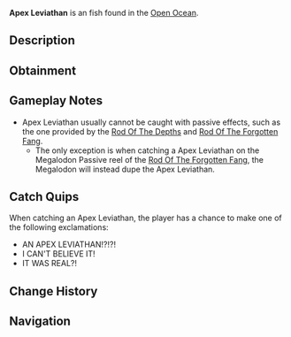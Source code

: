 {{FishInfobox
|image          = Apex Leviathan.png
|rarity         = Apex
|sea            = Second Sea
|location       = [[Open Ocean]]
|sublocation    = 
|sources        = Fishing Rod
|nopassive      = 1
|radar_location = 
|xp             = 1600000
|weather        = Foggy
|time           = 
|season         = 
|bait           = Luminous Larva
|base_weight    = 1000000
|base_value     = 900000
|weight_range   = 700000
|base_chance    = 1
|base_resil     = -10
}}
'''Apex Leviathan''' is an {{Rarity|Apex}} fish found in the [[Open Ocean]].

== Description ==
{{Description|A shadowed serpent of the abyss, vast and coiling, its pale eyes pierce the darkness as it swallows ships whole.|Bestiary Entry}}

== Obtainment ==
{{Fish Availability|
Apex Fish Hunt/Apex Leviathan
|top_rods      = 
Great Rod of Oscar\14038.89\108855.86;
Azure Of Lagoon\13560.5\124885.53;
Astralhook Rod\13305.65\111680.9;
Friendly Rod\11733.57\109956.09;
Great Dreamer Rod\11568.16\102827.71;
Ethereal Prism Rod\6918.08\65500.81;
Leviathan's Fang Rod\11257.18\87065.53;
No-Life Rod\7050.12\66928.8;
Seraphic Rod\6821.98\64957.21;
Rod Of The Forgotten Fang\6413.31\61046.48;
Challenger's Rod\6325.14\60067.24;
Zeus Rod\5997.3\56873.4
|recommended   = Astralhook Rod
}}

== Gameplay Notes ==
* Apex Leviathan usually cannot be caught with passive effects, such as the one provided by the [[Rod Of The Depths]] and [[Rod Of The Forgotten Fang]].
** The only exception is when catching a Apex Leviathan on the Megalodon Passive reel of the [[Rod Of The Forgotten Fang]], the Megalodon will instead dupe the Apex Leviathan.

== Catch Quips ==
When catching an Apex Leviathan, the player has a chance to make one of the following exclamations:
* AN APEX LEVIATHAN!?!?!
* I CAN'T BELIEVE IT!
* IT WAS REAL?!

== Change History ==
{{Change History|{{subst:Current Version}}}}

== Navigation ==
{{Fish Navbox|Open Ocean}}